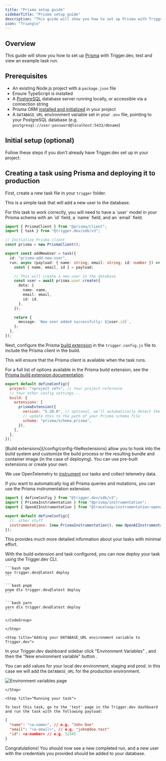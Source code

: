 ```yaml
---
title: "Prisma setup guide"
sidebarTitle: "Prisma setup guide"
description: "This guide will show you how to set up Prisma with Trigger.dev"
icon: "Triangle"
---
```



## Overview

This guide will show you how to set up [Prisma](https://www.prisma.io/) with Trigger.dev, test and view an example task run.

## Prerequisites

- An existing Node.js project with a `package.json` file
- Ensure TypeScript is installed
- A [PostgreSQL](https://www.postgresql.org/) database server running locally, or accessible via a connection string
- Prisma ORM [installed and initialized](https://www.prisma.io/docs/getting-started/quickstart) in your project
- A `DATABASE_URL` environment variable set in your `.env` file, pointing to your PostgreSQL database (e.g. `postgresql://user:password@localhost:5432/dbname`)

## Initial setup (optional)

Follow these steps if you don't already have Trigger.dev set up in your project.

<Steps>
  <CliInitStep />
  <CliDevStep />
  <CliRunTestStep />
  <CliViewRunStep />
</Steps>

## Creating a task using Prisma and deploying it to production

<Steps>
<Step title="Writing the Prisma task">

First, create a new task file in your `trigger` folder.

This is a simple task that will add a new user to the database.

<Note>
  For this task to work correctly, you will need to have a `user` model in your Prisma schema with
  an `id` field, a `name` field, and an `email` field.
</Note>

```ts /trigger/prisma-add-new-user.ts
import { PrismaClient } from "@prisma/client";
import { task } from "@trigger.dev/sdk/v3";

// Initialize Prisma client
const prisma = new PrismaClient();

export const addNewUser = task({
  id: "prisma-add-new-user",
  run: async (payload: { name: string; email: string; id: number }) => {
    const { name, email, id } = payload;

    // This will create a new user in the database
    const user = await prisma.user.create({
      data: {
        name: name,
        email: email,
        id: id,
      },
    });

    return {
      message: `New user added successfully: ${user.id}`,
    };
  },
});
```

</Step>
<Step title="Configuring the build extension">

Next, configure the Prisma [build extension](https://trigger.dev/docs/config/extensions/overview) in the `trigger.config.js` file to include the Prisma client in the build.

This will ensure that the Prisma client is available when the task runs.

For a full list of options available in the Prisma build extension, see the [Prisma build extension documentation](https://trigger.dev/docs/config/config-file#prisma).

```js /trigger.config.js
export default defineConfig({
  project: "<project ref>", // Your project reference
  // Your other config settings...
  build: {
    extensions: [
      prismaExtension({
        version: "5.20.0", // optional, we'll automatically detect the version if not provided
        // update this to the path of your Prisma schema file
        schema: "prisma/schema.prisma",
      }),
    ],
  },
});
```

<Note>
  [Build extensions](/config/config-file#extensions) allow you to hook into the build system and
  customize the build process or the resulting bundle and container image (in the case of
  deploying). You can use pre-built extensions or create your own.
</Note>

</Step>

<Step title="Optional: adding Prisma instrumentation">

We use OpenTelemetry to [instrument](https://trigger.dev/docs/config/config-file#instrumentations) our tasks and collect telemetry data.

If you want to automatically log all Prisma queries and mutations, you can use the Prisma instrumentation extension.

```js /trigger.config.js
import { defineConfig } from "@trigger.dev/sdk/v3";
import { PrismaInstrumentation } from "@prisma/instrumentation";
import { OpenAIInstrumentation } from "@traceloop/instrumentation-openai";

export default defineConfig({
  //..other stuff
  instrumentations: [new PrismaInstrumentation(), new OpenAIInstrumentation()],
});
```

This provides much more detailed information about your tasks with minimal effort.

</Step>
<Step title="Deploying your task">
With the build extension and task configured, you can now deploy your task using the Trigger.dev CLI.

 <CodeGroup>

    ```bash npm
    npx trigger.dev@latest deploy
    ```

    ```bash pnpm
    pnpm dlx trigger.dev@latest deploy
    ```

    ```bash yarn
    yarn dlx trigger.dev@latest deploy
    ```

    </CodeGroup>

    </Step>

    <Step title="Adding your DATABASE_URL environment variable to Trigger.dev">

In your Trigger.dev dashboard sidebar click "Environment Variables" <Icon icon="circle-1" iconType="solid" size={20} color="A8FF53" />, and then the "New environment variable" button <Icon icon="circle-2" iconType="solid" size={20} color="A8FF53" />.

You can add values for your local dev environment, staging and prod. in this case we will add the `DATABASE_URL` for the production environment.

![Environment variables
  page](/images/environment-variables-panel.jpg)

    </Step>

    <Step title="Running your task">

    To test this task, go to the 'test' page in the Trigger.dev dashboard and run the task with the following payload:

```json
{
  "name": "<a-name>", // e.g. "John Doe"
  "email": "<a-email>", // e.g. "john@doe.test"
  "id": <a-number> // e.g. 12345
}
```

Congratulations! You should now see a new completed run, and a new user with the credentials you provided should be added to your database.

</Step>

</Steps>

<UsefulNextSteps />
